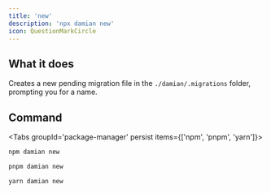 ```yaml
---
title: 'new'
description: 'npx damian new'
icon: QuestionMarkCircle
---
```


## What it does

Creates a new pending migration file in the `./damian/.migrations` folder, prompting you for a name.

## Command

<Tabs groupId='package-manager' persist items={['npm', 'pnpm', 'yarn']}>
```bash tab="npm"
npm damian new
```
```bash tab="pnpm"
pnpm damian new
```
```bash tab="yarn"
yarn damian new
```
</Tabs>